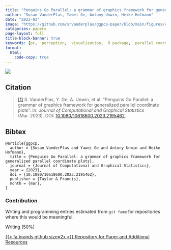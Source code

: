 ```yaml
---
title: "Penguins Go Parallel: a grammar of graphics framework for generalized parallel coordinate plots"
author: "Susan VanderPlas, Yawei Ge, Antony Unwin, Heike Hofmann"
date: "2023-03"
image: "https://github.com/srvanderplas/ggpcp-paper/blob/main/figures/carcinoma-1.png?raw=true"
categories: papers
page-layout: full
title-block-banner: true
keywords: [pr,  perception,  visualization,  R package,  parallel coordinate plot,  multivariate]
format:
  html:
    code-copy: true
---
```

 
![](https://github.com/srvanderplas/ggpcp-paper/blob/main/figures/carcinoma-1.png?raw=true){.preview-image}
 
## Citation
> <a name=bib-ggpcp></a>[[1]](#cite-ggpcp) S. VanderPlas, Y. Ge, A. Unwin, et al. “Penguins Go Parallel: a grammar of graphics framework for generalized parallel coordinate plots”. In: _Journal of Computational and Graphical Statistics_ (Mar. 2023). DOI: [10.1080/10618600.2023.2195462](https://doi.org/10.1080%2F10618600.2023.2195462).

::: {.callout-note collapse='true'}
## Bibtex
```
@article{ggpcp,
  author = {Susan VanderPlas and Yawei Ge and Antony Unwin and Heike Hofmann},
  title = {Penguins Go Parallel: a grammar of graphics framework for generalized parallel coordinate plots},
  journal = {Journal of Computational and Graphical Statistics},
  year = {2023},
  doi = {10.1080/10618600.2023.2195462},
  publisher = {Taylor & Francis},
  month = {mar},
}
```
:::



### Contribution

Writing and programming entries estimated from `git fame` for repositories where this would be meaningful.

Writing (50\%)

[{{< fa brands github size=2x >}} Repository for Paper and Additional Resources](https://github.com/srvanderplas/ggpcp-paper){.btn .btn-tip role="button"}
